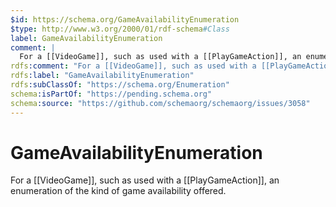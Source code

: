 ```yaml
---
$id: https://schema.org/GameAvailabilityEnumeration
$type: http://www.w3.org/2000/01/rdf-schema#Class
label: GameAvailabilityEnumeration
comment: |
  For a [[VideoGame]], such as used with a [[PlayGameAction]], an enumeration of the kind of game availability offered. 
rdfs:comment: "For a [[VideoGame]], such as used with a [[PlayGameAction]], an enumeration of the kind of game availability offered. "
rdfs:label: "GameAvailabilityEnumeration"
rdfs:subClassOf: "https://schema.org/Enumeration"
schema:isPartOf: "https://pending.schema.org"
schema:source: "https://github.com/schemaorg/schemaorg/issues/3058"
---
```


# GameAvailabilityEnumeration

For a [[VideoGame]], such as used with a [[PlayGameAction]], an enumeration of the kind of game availability offered. 

